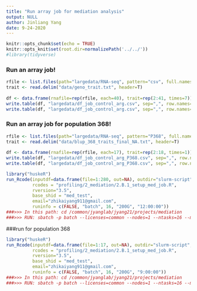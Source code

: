```yaml
---
title: "Run array job for mediation analysis"
output: NULL
author: Jinliang Yang
date: 9-24-2020
---
```



```r
knitr::opts_chunk$set(echo = TRUE) 
knitr::opts_knit$set(root.dir=normalizePath('../../')) 
#library(tidyverse)
```


### Run an array job!

```r
rfile <- list.files(path="largedata/RNA-seq", pattern="csv", full.names=TRUE)
trait <- read.delim("data/geno_trait.txt", header=T)
  
df <- data.frame(rnafile=rep(rfile, each=40), trait=rep(2:41, times=7))
write.table(df, "largedata/df_job_control_arg.csv", sep=",", row.names=FALSE, quote=FALSE)
write.table(df, "largedata/df_job_control_arg.csv", sep=",", row.names=FALSE,quote=FALSE)
```

### Run an array job for population 368!

```r
rfile <- list.files(path="largedata/RNA-seq", pattern="P368", full.names=TRUE)
trait <- read.delim("data/blup_368_traits_final_NA.txt", header=T)
  
df <- data.frame(rnafile=rep(rfile, each=17), trait=rep(2:18, times=1))
write.table(df, "largedata/df_job_control_arg_P368.csv", sep=",", row.names=FALSE, quote=FALSE)
write.table(df, "largedata/df_job_control_arg_P368.csv", sep=",", row.names=FALSE,quote=FALSE)
```


```r
library("huskeR")
run_Rcode(inputdf=data.frame(file=1:280, out=NA), outdir="slurm-script", cmdno = 4, 
          rcodes = "profiling/2_mediation/2.B.1_setup_med_job.R",
          rversion="3.5",
          base_shid = "med_test",
          email="zhikaiyang911@gmail.com", 
          runinfo = c(FALSE, "batch", 16, "200G", "12:00:00"))
###>>> In this path: cd /common/jyanglab/jyang21/projects/mediation
###>>> RUN: sbatch -p batch --licenses=common --nodes=1 --ntasks=16 --mem 200G --time=12:00:00 slurm-script/med_test_array.sh
```


###run for population 368
```r
library("huskeR")
run_Rcode(inputdf=data.frame(file=1:17, out=NA), outdir="slurm-script", cmdno = 3, 
          rcodes = "profiling/2_mediation/2.B.1_setup_med_job.R",
          rversion="3.5",
          base_shid = "med_test",
          email="zhikaiyang911@gmail.com", 
          runinfo = c(FALSE, "batch", 16, "200G", "9:00:00"))
###>>> In this path: cd /common/jyanglab/jyang21/projects/mediation
###>>> RUN: sbatch -p batch --licenses=common --nodes=1 --ntasks=16 --mem 200G --time=9:00:00 slurm-script/med_test_array.sh
```




